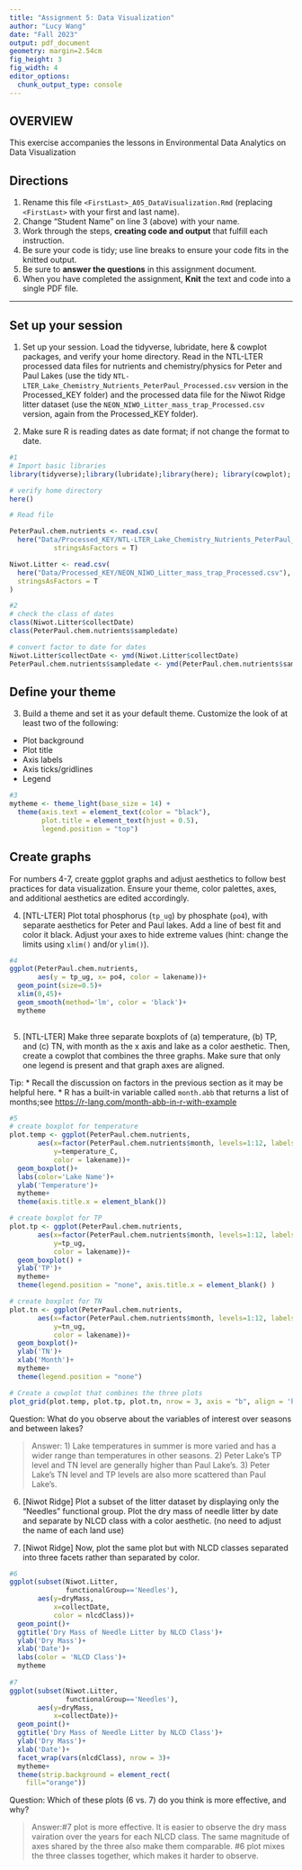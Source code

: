```yaml
---
title: "Assignment 5: Data Visualization"
author: "Lucy Wang"
date: "Fall 2023"
output: pdf_document
geometry: margin=2.54cm
fig_height: 3
fig_width: 4
editor_options: 
  chunk_output_type: console
---
```


## OVERVIEW

This exercise accompanies the lessons in Environmental Data Analytics on Data Visualization 

## Directions
1.  Rename this file `<FirstLast>_A05_DataVisualization.Rmd` (replacing `<FirstLast>` with your first and last name).
2. Change "Student Name" on line 3 (above) with your name.
3. Work through the steps, **creating code and output** that fulfill each instruction.
4. Be sure your code is tidy; use line breaks to ensure your code fits in the knitted output.
5. Be sure to **answer the questions** in this assignment document.
6. When you have completed the assignment, **Knit** the text and code into a single PDF file.

---

## Set up your session 

1. Set up your session. Load the tidyverse, lubridate, here & cowplot packages, and verify your home directory. Read in the NTL-LTER processed data files for nutrients and chemistry/physics for Peter and Paul Lakes (use the tidy `NTL-LTER_Lake_Chemistry_Nutrients_PeterPaul_Processed.csv` version in the Processed_KEY folder) and the processed data file for the Niwot Ridge litter dataset (use the `NEON_NIWO_Litter_mass_trap_Processed.csv` version, again from the Processed_KEY folder). 

2. Make sure R is reading dates as date format; if not change the format to date.

```r
#1 
# Import basic libraries 
library(tidyverse);library(lubridate);library(here); library(cowplot); library(viridis)

# verify home directory
here()

# Read file 

PeterPaul.chem.nutrients <- read.csv(
  here("Data/Processed_KEY/NTL-LTER_Lake_Chemistry_Nutrients_PeterPaul_Processed.csv"),
           stringsAsFactors = T)

Niwot.Litter <- read.csv(
  here("Data/Processed_KEY/NEON_NIWO_Litter_mass_trap_Processed.csv"), 
  stringsAsFactors = T
)

#2 
# check the class of dates 
class(Niwot.Litter$collectDate)
class(PeterPaul.chem.nutrients$sampledate)

# convert factor to date for dates 
Niwot.Litter$collectDate <- ymd(Niwot.Litter$collectDate)
PeterPaul.chem.nutrients$sampledate <- ymd(PeterPaul.chem.nutrients$sample)
```
## Define your theme
3. Build a theme and set it as your default theme. Customize the look of at least two of the following: 
 * Plot background
 * Plot title
 * Axis labels
 * Axis ticks/gridlines
 * Legend

```r
#3
mytheme <- theme_light(base_size = 14) +
  theme(axis.text = element_text(color = "black"),
        plot.title = element_text(hjust = 0.5), 
        legend.position = "top")
```

## Create graphs
For numbers 4-7, create ggplot graphs and adjust aesthetics to follow best practices for data visualization. Ensure your theme, color palettes, axes, and additional aesthetics are edited accordingly.

4. [NTL-LTER] Plot total phosphorus (`tp_ug`) by phosphate (`po4`), with separate aesthetics for Peter and Paul lakes. Add a line of best fit and color it black. Adjust your axes to hide extreme values (hint: change the limits using `xlim()` and/or `ylim()`).

```r
#4 
ggplot(PeterPaul.chem.nutrients,
       aes(y = tp_ug, x= po4, color = lakename))+ 
  geom_point(size=0.5)+
  xlim(0,45)+
  geom_smooth(method='lm', color = 'black')+ 
  mytheme
  
```


5. [NTL-LTER] Make three separate boxplots of (a) temperature, (b) TP, and (c) TN, with month as the x axis and lake as a color aesthetic. Then, create a cowplot that combines the three graphs. Make sure that only one legend is present and that graph axes are aligned. 

Tip:
* Recall the discussion on factors in the previous section as it may be helpful here. 
* R has a built-in variable called `month.abb` that returns a list of months;see <https://r-lang.com/month-abb-in-r-with-example>

```r
#5 
# create boxplot for temperature
plot.temp <- ggplot(PeterPaul.chem.nutrients, 
       aes(x=factor(PeterPaul.chem.nutrients$month, levels=1:12, labels = month.abb), 
           y=temperature_C, 
           color = lakename))+ 
  geom_boxplot()+
  labs(color='Lake Name')+
  ylab('Temperature')+
  mytheme+ 
  theme(axis.title.x = element_blank())

# create boxplot for TP
plot.tp <- ggplot(PeterPaul.chem.nutrients, 
       aes(x=factor(PeterPaul.chem.nutrients$month, levels=1:12, labels = month.abb), 
           y=tp_ug, 
           color = lakename))+ 
  geom_boxplot() +
  ylab('TP')+
  mytheme+
  theme(legend.position = "none", axis.title.x = element_blank() )

# create boxplot for TN 
plot.tn <- ggplot(PeterPaul.chem.nutrients, 
       aes(x=factor(PeterPaul.chem.nutrients$month, levels=1:12, labels = month.abb), 
           y=tn_ug, 
           color = lakename))+ 
  geom_boxplot()+
  ylab('TN')+
  xlab('Month')+ 
  mytheme+ 
  theme(legend.position = "none")

# Create a cowplot that combines the three plots 
plot_grid(plot.temp, plot.tp, plot.tn, nrow = 3, axis = "b", align = 'h', rel_heights = c(1.25, 1))
```

Question: What do you observe about the variables of interest over seasons and between lakes? 

> Answer: 1) Lake temperatures in summer is more varied and has a wider range than temperatures in other seasons. 2) Peter Lake's TP level and TN level are generally higher than Paul Lake's. 3) Peter Lake's TN level and TP levels are also more scattered than Paul Lake's. 

6. [Niwot Ridge] Plot a subset of the litter dataset by displaying only the "Needles" functional group. Plot the dry mass of needle litter by date and separate by NLCD class with a color aesthetic. (no need to adjust the name of each land use)

7. [Niwot Ridge] Now, plot the same plot but with NLCD classes separated into three facets rather than separated by color. 

```r
#6
ggplot(subset(Niwot.Litter, 
              functionalGroup=='Needles'),
       aes(y=dryMass,
           x=collectDate, 
           color = nlcdClass))+ 
  geom_point()+
  ggtitle('Dry Mass of Needle Litter by NLCD Class')+
  ylab('Dry Mass')+ 
  xlab('Date')+ 
  labs(color = 'NLCD Class')+
  mytheme
 
#7
ggplot(subset(Niwot.Litter, 
              functionalGroup=='Needles'),
       aes(y=dryMass,
           x=collectDate))+ 
  geom_point()+
  ggtitle('Dry Mass of Needle Litter by NLCD Class')+
  ylab('Dry Mass')+ 
  xlab('Date')+ 
  facet_wrap(vars(nlcdClass), nrow = 3)+
  mytheme+ 
  theme(strip.background = element_rect(
    fill="orange"))

```
Question: Which of these plots (6 vs. 7) do you think is more effective, and why? 

> Answer:#7 plot is more effective. It is easier to observe the dry mass vairation over the years for each NLCD class. The same magnitude of axes shared by the three also make them comparable. #6 plot mixes the three classes together, which makes it harder to observe. 